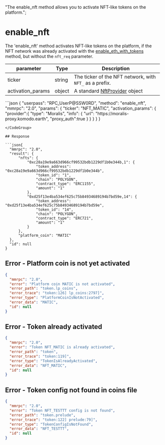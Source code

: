   "The enable_nft method allows you to activate NFT-like tokens on the platform.";

# enable\_nft

The 'enable_nft' method activates NFT-like tokens on the platform, if the NFT network was already activated with the [enable\_eth\_with\_tokens](/komodo-defi-framework/api/v20/enable_eth_with_tokens/) method, but without the `nft_req` parameter.

| parameter             | Type    | Description                                                                                                                  |
| --------------------- | ------- | ---------------------------------------------------------------------------------------------------------------------------- |
| ticker                | string  | The ticker of the NFT network, with `NFT_` as a prefix.                                                                      |
| activation\_params    | object  | A standard [NftProvider](komodo-defi-framework/api/commonstructures/nfts/#nftprovider) object                                |

<CodeGroup title="" tag="POST" label="enable_erc20" mm2MethodDecorate="true">
  ```json
{
  "userpass": "RPC_UserP@SSW0RD",
  "method": "enable_nft",
  "mmrpc": "2.0",
  "params": {
    "ticker": "NFT_MATIC",
    "activation_params": {
      "provider":{
        "type": "Moralis",
        "info": {
          "url": "https://moralis-proxy.komodo.earth",
          "proxy_auth":true
        }
      }
    }
  }
}

  ```
</CodeGroup>

## Response

```json{
    "mmrpc": "2.0",
    "result": {
        "nfts": {
            "0xc28a19e9a663d966cf99532bdb1229df1b0e344b,1": {
                "token_address": "0xc28a19e9a663d966cf99532bdb1229df1b0e344b",
                "token_id": "1",
                "chain": "POLYGON",
                "contract_type": "ERC1155",
                "amount": "1"
            },
            "0xd25f13e4ba534ef625c75b84934689194b7bd59e,14": {
                "token_address": "0xd25f13e4ba534ef625c75b84934689194b7bd59e",
                "token_id": "14",
                "chain": "POLYGON",
                "contract_type": "ERC721",
                "amount": "1"
            }
        },
        "platform_coin": "MATIC"
    },
    "id": null
}
```

## Error - Platform coin is not yet activated

```json
{
  "mmrpc": "2.0",
  "error": "Platform coin MATIC is not activated",
  "error_path": "token.lp_coins",
  "error_trace": "token:126] lp_coins:2797]",
  "error_type": "PlatformCoinIsNotActivated",
  "error_data": "MATIC",
  "id": null
}
```

## Error - Token already activated

```json
{
  "mmrpc": "2.0",
  "error": "Token NFT_MATIC is already activated",
  "error_path": "token",
  "error_trace": "token:119]",
  "error_type": "TokenIsAlreadyActivated",
  "error_data": "NFT_MATIC",
  "id": null
}
```

## Error - Token config not found in coins file

```json
{
  "mmrpc": "2.0",
  "error": "Token NFT_TESTTT config is not found",
  "error_path": "token.prelude",
  "error_trace": "token:122] prelude:79]",
  "error_type": "TokenConfigIsNotFound",
  "error_data": "NFT_TESTTT",
  "id": null
}
```
